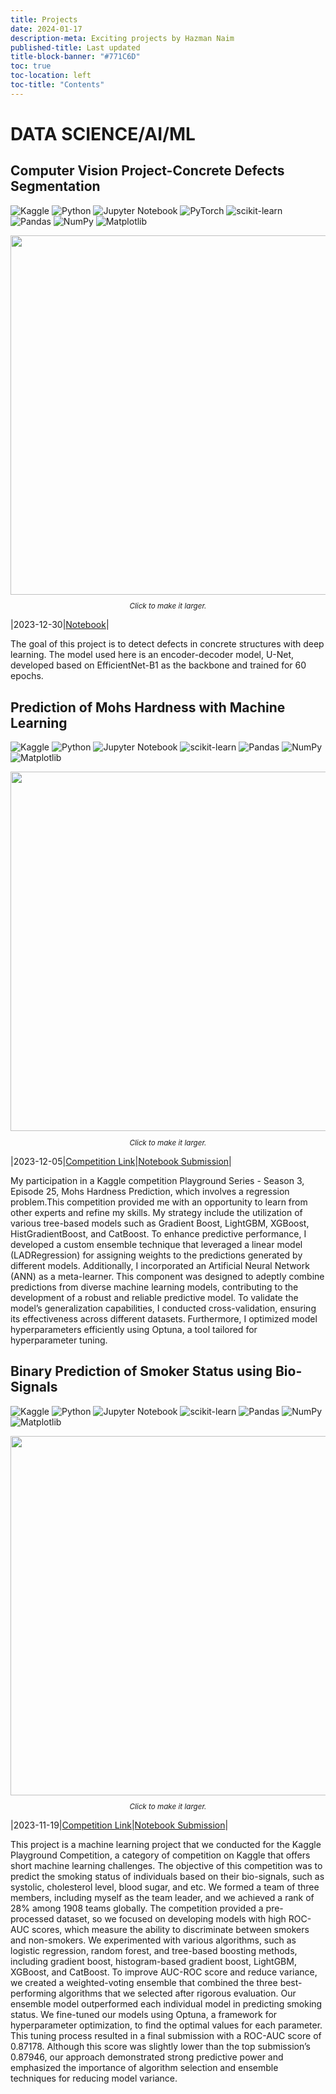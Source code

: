 ```yaml
---
title: Projects
date: 2024-01-17
description-meta: Exciting projects by Hazman Naim
published-title: Last updated
title-block-banner: "#771C6D"
toc: true
toc-location: left
toc-title: "Contents"
---
```


# DATA SCIENCE/AI/ML

## Computer Vision Project-Concrete Defects Segmentation

![Kaggle](https://img.shields.io/badge/Kaggle-035a7d?style=for-the-badge&logo=kaggle&logoColor=white) ![Python](https://img.shields.io/badge/python-3670A0?style=for-the-badge&logo=python&logoColor=ffdd54) ![Jupyter Notebook](https://img.shields.io/badge/jupyter-%23FA0F00.svg?style=for-the-badge&logo=jupyter&logoColor=white) ![PyTorch](https://img.shields.io/badge/PyTorch-%23EE4C2C.svg?style=for-the-badge&logo=PyTorch&logoColor=white) ![scikit-learn](https://img.shields.io/badge/scikit--learn-%23F7931E.svg?style=for-the-badge&logo=scikit-learn&logoColor=white) ![Pandas](https://img.shields.io/badge/pandas-%23150458.svg?style=for-the-badge&logo=pandas&logoColor=white) ![NumPy](https://img.shields.io/badge/numpy-%23013243.svg?style=for-the-badge&logo=numpy&logoColor=white) ![Matplotlib](https://img.shields.io/badge/Matplotlib-%23ffffff.svg?style=for-the-badge&logo=Matplotlib&logoColor=white)

<div>

![](concrete-defects-detection/result_1.png){onclick="window.open('concrete-defects-detection/result_1.png', '_blank')" style="object-fit: contain; float: left;" fig-align="center" width="575"}

::: {style="clear: both;"}
:::

::: {style="text-align: center; font-size: smaller; font-style: italic;"}
Click to make it larger.
:::

<div>

\|2023-12-30\|<a href="https://www.kaggle.com/code/hazmannaim/concrete-defects-segmentation" target="_blank">Notebook</a>\|

The goal of this project is to detect defects in concrete structures with deep learning. The model used here is an encoder-decoder model, U-Net, developed based on EfficientNet-B1 as the backbone and trained for 60 epochs. 

## Prediction of Mohs Hardness with Machine Learning

![Kaggle](https://img.shields.io/badge/Kaggle-035a7d?style=for-the-badge&logo=kaggle&logoColor=white) ![Python](https://img.shields.io/badge/python-3670A0?style=for-the-badge&logo=python&logoColor=ffdd54) ![Jupyter Notebook](https://img.shields.io/badge/jupyter-%23FA0F00.svg?style=for-the-badge&logo=jupyter&logoColor=white) ![scikit-learn](https://img.shields.io/badge/scikit--learn-%23F7931E.svg?style=for-the-badge&logo=scikit-learn&logoColor=white) ![Pandas](https://img.shields.io/badge/pandas-%23150458.svg?style=for-the-badge&logo=pandas&logoColor=white) ![NumPy](https://img.shields.io/badge/numpy-%23013243.svg?style=for-the-badge&logo=numpy&logoColor=white) ![Matplotlib](https://img.shields.io/badge/Matplotlib-%23ffffff.svg?style=for-the-badge&logo=Matplotlib&logoColor=white)

<div>

![](prediction-of-mohs-hardness-with-machine-learning/img-1.jpeg){onclick="window.open('prediction-of-mohs-hardness-with-machine-learning/img-1.jpeg', '_blank')" style="object-fit: contain; float: left;" fig-align="center" width="575"}

::: {style="clear: both;"}
:::

::: {style="text-align: center; font-size: smaller; font-style: italic;"}
Click to make it larger.
:::

<div>

\|2023-12-05\|<a href="https://www.kaggle.com/competitions/playground-series-s3e25" target="_blank">Competition Link</a>\|<a href="https://www.kaggle.com/code/hazmannaim/mohs-hardness-prediction-ann-meta-learner-top-28/notebook" target="_blank">Notebook Submission</a>\|

My participation in a Kaggle competition Playground Series - Season 3, Episode 25, Mohs Hardness Prediction, which involves a regression problem.This competition provided me with an opportunity to learn from other experts and refine my skills. My strategy include the utilization of various tree-based models such as Gradient Boost, LightGBM, XGBoost, HistGradientBoost, and CatBoost. To enhance predictive performance, I developed a custom ensemble technique that leveraged a linear model (LADRegression) for assigning weights to the predictions generated by different models. Additionally, I incorporated an Artificial Neural Network (ANN) as a meta-learner. This component was designed to adeptly combine predictions from diverse machine learning models, contributing to the development of a robust and reliable predictive model. To validate the model's generalization capabilities, I conducted cross-validation, ensuring its effectiveness across different datasets. Furthermore, I optimized model hyperparameters efficiently using Optuna, a tool tailored for hyperparameter tuning.

## Binary Prediction of Smoker Status using Bio-Signals

![Kaggle](https://img.shields.io/badge/Kaggle-035a7d?style=for-the-badge&logo=kaggle&logoColor=white) ![Python](https://img.shields.io/badge/python-3670A0?style=for-the-badge&logo=python&logoColor=ffdd54) ![Jupyter Notebook](https://img.shields.io/badge/jupyter-%23FA0F00.svg?style=for-the-badge&logo=jupyter&logoColor=white) ![scikit-learn](https://img.shields.io/badge/scikit--learn-%23F7931E.svg?style=for-the-badge&logo=scikit-learn&logoColor=white) ![Pandas](https://img.shields.io/badge/pandas-%23150458.svg?style=for-the-badge&logo=pandas&logoColor=white) ![NumPy](https://img.shields.io/badge/numpy-%23013243.svg?style=for-the-badge&logo=numpy&logoColor=white) ![Matplotlib](https://img.shields.io/badge/Matplotlib-%23ffffff.svg?style=for-the-badge&logo=Matplotlib&logoColor=white)

<div>

![](binary_prediction_of_smoker_status_using_biosignals/roc_plot.png){onclick="window.open('/projects/binary_prediction_of_smoker_status_using_biosignals/roc_plot.png', '_blank')" style="object-fit: contain; float: left;" fig-align="center" width="575"}

::: {style="clear: both;"}
:::

::: {style="text-align: center; font-size: smaller; font-style: italic;"}
Click to make it larger.
:::

</div>

\|2023-11-19\|<a href="https://www.kaggle.com/competitions/playground-series-s3e24" target="_blank">Competition Link</a>\|<a href="https://www.kaggle.com/code/hazmannaim/binary-classification-weighted-ensemble-top-28" target="_blank">Notebook Submission</a>\|

This project is a machine learning project that we conducted for the Kaggle Playground Competition, a category of competition on Kaggle that offers short machine learning challenges. The objective of this competition was to predict the smoking status of individuals based on their bio-signals, such as systolic, cholesterol level, blood sugar, and etc. We formed a team of three members, including myself as the team leader, and we achieved a rank of 28% among 1908 teams globally. The competition provided a pre-processed dataset, so we focused on developing models with high ROC-AUC scores, which measure the ability to discriminate between smokers and non-smokers. We experimented with various algorithms, such as logistic regression, random forest, and tree-based boosting methods, including gradient boost, histogram-based gradient boost, LightGBM, XGBoost, and CatBoost. To improve AUC-ROC score and reduce variance, we created a weighted-voting ensemble that combined the three best-performing algorithms that we selected after rigorous evaluation. Our ensemble model outperformed each individual model in predicting smoking status. We fine-tuned our models using Optuna, a framework for hyperparameter optimization, to find the optimal values for each parameter. This tuning process resulted in a final submission with a ROC-AUC score of 0.87178. Although this score was slightly lower than the top submission's 0.87946, our approach demonstrated strong predictive power and emphasized the importance of algorithm selection and ensemble techniques for reducing model variance.
